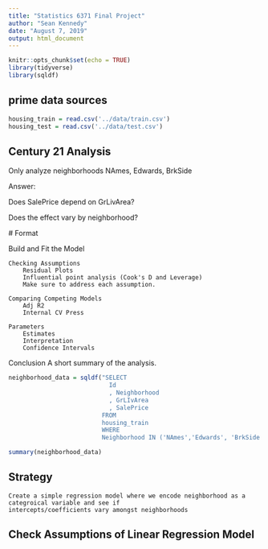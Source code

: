 ```yaml
---
title: "Statistics 6371 Final Project"
author: "Sean Kennedy"
date: "August 7, 2019"
output: html_document
---
```


```r
knitr::opts_chunk$set(echo = TRUE)
library(tidyverse)
library(sqldf)
```

## prime data sources

```r
housing_train = read.csv('../data/train.csv')
housing_test = read.csv('../data/test.csv')

```

## Century 21 Analysis 
  
   Only analyze neighborhoods NAmes, Edwards, BrkSide
   
   Answer:
    
   Does SalePrice depend on GrLivArea?
   
   Does the effect vary by neighborhood?
   
  # Format
  
  Build and Fit the Model
	 
	Checking Assumptions 
		Residual Plots 
		Influential point analysis (Cook's D and Leverage)
		Make sure to address each assumption.

	Comparing Competing Models
		Adj R2  
		Internal CV Press  
	
	Parameters
		Estimates
		Interpretation 
		Confidence Intervals 

Conclusion
	A short summary of the analysis.

   
```r

neighborhood_data = sqldf("SELECT 
                            Id  
                            , Neighborhood
                            , GrLIvArea
                            , SalePrice
                          FROM 
                          housing_train 
                          WHERE 
                          Neighborhood IN ('NAmes','Edwards', 'BrkSide')")

summary(neighborhood_data)
```

## Strategy
    Create a simple regression model where we encode neighborhood as a categroical variable and see if 
    intercepts/coefficients vary amongst neighborhoods
    

## Check Assumptions of Linear Regression Model
